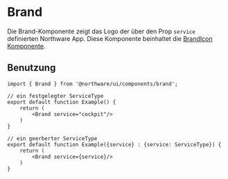 
<Meta of={BrandStories} />

# Brand

Die Brand-Komponente zeigt das Logo der über den Prop `service` definierten Northware App.
Diese Komponente beinhaltet die [BrandIcon Komponente](?path=/docs/components-brandicon--docs).

<ViewSource path="components/brand.tsx" />

<Canvas of={BrandStories.Cockpit} />
<Controls of={BrandStories.Cockpit} />

## Benutzung

```tsx
import { Brand } from '@northware/ui/components/brand';

// ein festgelegter ServiceType
export default function Example() {
    return (
        <Brand service="cockpit"/>
    )
}

// ein geerberter ServiceType
export default function Example({service} : {service: ServiceType}) {
    return (
        <Brand service={service}/>
    )
}
```

<Stories/>

